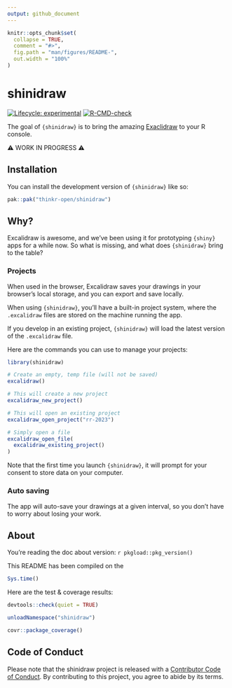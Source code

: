 ```yaml
---
output: github_document
---
```


<!-- README.md is generated from README.Rmd. Please edit that file -->

```r
knitr::opts_chunk$set(
  collapse = TRUE,
  comment = "#>",
  fig.path = "man/figures/README-",
  out.width = "100%"
)
```

# shinidraw

<!-- badges: start -->
[![Lifecycle: experimental](https://img.shields.io/badge/lifecycle-experimental-orange.svg)](https://lifecycle.r-lib.org/articles/stages.html#experimental)
[![R-CMD-check](https://github.com/ColinFay/shinidraw/actions/workflows/R-CMD-check.yaml/badge.svg)](https://github.com/ColinFay/shinidraw/actions/workflows/R-CMD-check.yaml)
<!-- badges: end -->

The goal of `{shinidraw}` is to bring the amazing [Exaclidraw](https://excalidraw.com/) to your R console.

⚠️ WORK IN PROGRESS ⚠️

## Installation

You can install the development version of `{shinidraw}` like so:

``` r
pak::pak("thinkr-open/shinidraw")
```

## Why?

Excalidraw is awesome, and we've been using it for prototyping `{shiny}` apps for a while now.
So what is missing, and what does `{shinidraw}` bring to the table?

### Projects

When used in the browser, Excalidraw saves your drawings in your browser's local storage, and you can export and save locally.

When using `{shinidraw}`, you'll have a built-in project system, where the `.excalidraw` files are stored on the machine running the app.

If you develop in an existing project, `{shinidraw}` will load the latest version of the `.excalidraw` file.

Here are the commands you can use to manage your projects:

```r
library(shinidraw)

# Create an empty, temp file (will not be saved)
excalidraw()

# This will create a new project
excalidraw_new_project()

# This will open an existing project
excalidraw_open_project("rr-2023")

# Simply open a file
excalidraw_open_file(
  excalidraw_existing_project()
)
```

Note that the first time you launch `{shinidraw}`, it will prompt for your consent to store data on your computer.

### Auto saving

The app will auto-save your drawings at a given interval, so you don't have to worry about losing your work.


## About

You're reading the doc about version: `r pkgload::pkg_version()`

This README has been compiled on the

```r
Sys.time()
```

Here are the test & coverage results:

```r
devtools::check(quiet = TRUE)
```

```r
unloadNamespace("shinidraw")
```

```r
covr::package_coverage()
```

## Code of Conduct

Please note that the shinidraw project is released with a [Contributor Code of Conduct](https://contributor-covenant.org/version/2/1/CODE_OF_CONDUCT.html). By contributing to this project, you agree to abide by its terms.
